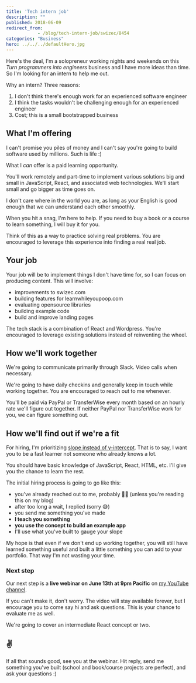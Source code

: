 ```yaml
---
title: 'Tech intern job'
description: ""
published: 2018-06-09
redirect_from: 
            - /blog/tech-intern-job/swizec/8454
categories: "Business"
hero: ../../../defaultHero.jpg
---
```

Here's the deal, I'm a solopreneur working nights and weekends on this _Turn programmers into engineers_ business and I have more ideas than time. So I'm looking for an intern to help me out.





Why an intern? Three reasons:



1. I don't think there's enough work for an experienced software engineer
2. I think the tasks wouldn't be challenging enough for an experienced engineer
3. Cost; this is a small bootstrapped business



## What I'm offering



I can't promise you piles of money and I can't say you're going to build software used by millions. Such is life :)



What I _can_ offer is a paid learning opportunity.



You'll work remotely and part-time to implement various solutions big and small in JavaScript, React, and associated web technologies. We'll start small and go bigger as time goes on.



I don't care where in the world you are, as long as your English is good enough that we can understand each other smoothly.



When you hit a snag, I'm here to help. If you need to buy a book or a course to learn something, I will buy it for you.



Think of this as a way to practice solving real problems. You are encouraged to leverage this experience into finding a real real job.



## Your job



Your job will be to implement things I don't have time for, so I can focus on producing content. This will involve:



- improvements to swizec.com
- building features for learnwhileyoupoop.com
- evaluating opensource libraries
- building example code
- build and improve landing pages



The tech stack is a combination of React and Wordpress. You're encouraged to leverage existing solutions instead of reinventing the wheel.



## How we'll work together



We're going to communicate primarily through Slack. Video calls when necessary.



We're going to have daily checkins and generally keep in touch while working together. You are encouraged to reach out to me whenever.



You'll be paid via PayPal or TransferWise every month based on an hourly rate we'll figure out together. If neither PayPal nor TransferWise work for you, we can figure something out.



## How we'll find out if we're a fit



For hiring, I'm prioritizing [slope instead of y-intercept](http://qr.ae/TUphry). That is to say, I want you to be a fast learner not someone who already knows a lot.



You should have basic knowledge of JavaScript, React, HTML, etc. I'll give you the chance to learn the rest.



The initial hiring process is going to go like this:



- you've already reached out to me, probably 👍🏼 (unless you're reading this on my blog)
- after too long a wait, I replied (sorry 😅)
- you send me something you've made
- **I teach you something**
- **you use the concept to build an example app**
- I'll use what you've built to gauge your slope



My hope is that even if we don't end up working together, you will still have learned something useful and built a little something you can add to your portfolio. That way I'm not wasting your time.



### Next step



Our next step is a **live webinar on June 13th at 9pm Pacific** on [my YouTube channel](https://youtube.com/SwizecTeller).



If you can't make it, don't worry. The video will stay available forever, but I encourage you to come say hi and ask questions. This is your chance to evaluate me as well.



We're going to cover an intermediate React concept or two.



## ✌️



If all that sounds good, see you at the webinar. Hit reply, send me something you've built (school and book/course projects are perfect), and ask your questions :)